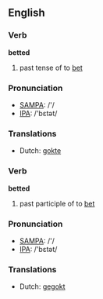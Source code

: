 ==English==

===Verb===
'''betted'''

# past tense of to [[bet]]

===Pronunciation===
*[[w:SAMPA|SAMPA]]: /'/
*[[w:IPA|IPA]]: /'bεtət/

===Translations===
*Dutch: [[gokte]]

===Verb===
'''betted'''

# past participle of to [[bet]]

===Pronunciation===
*[[w:SAMPA|SAMPA]]: /'/
*[[w:IPA|IPA]]: /'bεtət/

===Translations===
*Dutch: [[gegokt]]